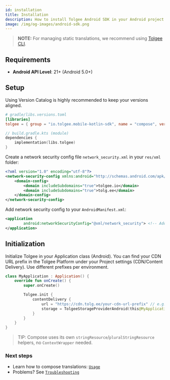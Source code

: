 ```yaml
---
id: installation
title: Installation
description: How to install Tolgee Android SDK in your Android project with Jetpack Compose support
image: /img/og-images/android-sdk.png
---
```


> **NOTE:**
> For managing static translations, we recommend using [Tolgee CLI](https://github.com/tolgee/tolgee-cli).

## Requirements

- **Android API Level**: 21+ (Android 5.0+)

## Setup

Using Version Catalog is highly recommended to keep your versions aligned.

```toml
# gradle/libs.versions.toml
[libraries]
tolgee = { group = "io.tolgee.mobile-kotlin-sdk", name = "compose", version.ref = "tolgee" }
```

```kotlin
// build.gradle.kts (module)
dependencies {
    implementation(libs.tolgee)
}
```

Create a network security config file `network_security.xml` in your `res/xml` folder:

```xml
<?xml version="1.0" encoding="utf-8"?>
<network-security-config xmlns:android="http://schemas.android.com/apk/res/android">
    <domain-config>
        <domain includeSubdomains="true">tolgee.io</domain>
        <domain includeSubdomains="true">tolg.ee</domain>
    </domain-config>
</network-security-config>
```

Add network security config to your `AndroidManifest.xml`:

```xml
<application
        android:networkSecurityConfig="@xml/network_security"> <!-- Add this line to your existing application tag -->
</application>
```

## Initialization

Initialize Tolgee in your Application class (Android). You can find your CDN URL prefix in the Tolgee Platform under your Project settings (CDN/Content Delivery). Use different prefixes per environment.

```kotlin
class MyApplication : Application() {
    override fun onCreate() {
        super.onCreate()

        Tolgee.init {
            contentDelivery {
                url = "https://cdn.tolg.ee/your-cdn-url-prefix" // e.g., from Tolgee Platform
                storage = TolgeeStorageProviderAndroid(this@MyApplication, BuildConfig.VERSION_CODE) // cache invalidates on app update
            }
        }
    }
}
```

> TIP:
> Compose uses its own `stringResource`/`pluralStringResource` helpers, no `ContextWrapper` needed.

### Next steps

- Learn how to compose translations: [`Usage`](./usage.mdx)
- Problems? See [`Troubleshooting`](./troubleshooting.mdx)